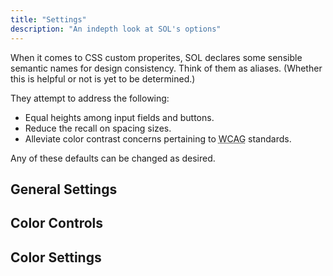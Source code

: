 ```yaml
---
title: "Settings"
description: "An indepth look at SOL's options"
---
```




When it comes to CSS custom properites, SOL declares some sensible semantic names for design consistency. Think of them as aliases. (Whether this is helpful or not is yet to be determined.) 

They attempt to address the following:  

- Equal heights among input fields and buttons.
- Reduce the recall on spacing sizes. 
- Alleviate color contrast concerns pertaining to <abbr title="Web Content Accessibility Guidelines">WCAG</abbr> standards. 

Any of these defaults can be changed as desired. 

## General Settings

<Component file={generalSettings} lang="css" summary="CSS" />

## Color Controls

<Component file={colorControls} lang="css" summary="CSS" />

## Color Settings

<Component file={colorSettings} lang="css" summary="CSS" />
